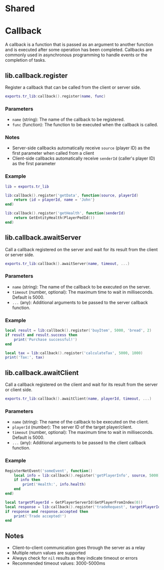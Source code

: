 # Shared

# Callback
A callback is a function that is passed as an argument to another function and is executed after some operation has been completed. Callbacks are commonly used in asynchronous programming to handle events or the completion of tasks.

## lib.callback.register
Register a callback that can be called from the client or server side.

```lua
exports.tr_lib:callback().register(name, func)
```

### Parameters
* `name` (string): The name of the callback to be registered.
* `func` (function): The function to be executed when the callback is called.

### Notes
* Server-side callbacks automatically receive `source` (player ID) as the first parameter when called from a client
* Client-side callbacks automatically receive `senderId` (caller's player ID) as the first parameter

### Example

```lua filename="wrapper/callback.lua"
lib = exports.tr_lib
```

```lua filename="server/main.lua"
lib:callback().register('getData', function(source, playerId)
    return {id = playerId, name = 'John'}
end)
```

```lua filename="client/main.lua"
lib:callback().register('getHealth', function(senderId)
    return GetEntityHealth(PlayerPedId())
end)
```

## lib.callback.awaitServer
Call a callback registered on the server and wait for its result from the client or server side.

```lua
exports.tr_lib:callback().awaitServer(name, timeout, ...)
```

### Parameters
* `name` (string): The name of the callback to be executed on the server.
* `timeout` (number, optional): The maximum time to wait in milliseconds. Default is 5000.
* `...` (any): Additional arguments to be passed to the server callback function.

### Example

```lua filename="client/main.lua"
local result = lib:callback().register('buyItem', 5000, 'bread', 2)
if result and result.success then
    print('Purchase successful!')
end
```

```lua filename="server/main.lua"
local tax = lib:callback().register('calculateTax', 5000, 1000)
print('Tax:', tax)
```

## lib.callback.awaitClient
Call a callback registered on the client and wait for its result from the server or client side.

```lua
exports.tr_lib:callback().awaitClient(name, playerId, timeout, ...)
```

### Parameters
* `name` (string): The name of the callback to be executed on the client.
* `playerId` (number): The server ID of the target player/client.
* `timeout` (number, optional): The maximum time to wait in milliseconds. Default is 5000.
* `...` (any): Additional arguments to be passed to the client callback function.

### Example

```lua filename="server/main.lua"
RegisterNetEvent('someEvent', function()
    local info = lib:callback().register('getPlayerInfo', source, 5000)
    if info then
        print('Health:', info.health)
    end
end)
```

```lua filename="client/main.lua"
local targetPlayerId = GetPlayerServerId(GetPlayerFromIndex(0))
local response = lib:callback().register('tradeRequest', targetPlayerId, 5000, 'Diamond')
if response and response.accepted then
    print('Trade accepted!')
end
```

## Notes

* Client-to-client communication goes through the server as a relay
* Multiple return values are supported
* Always check for `nil` results as they indicate timeout or errors
* Recommended timeout values: 3000-5000ms